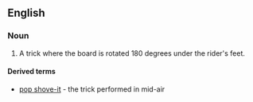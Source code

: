 ==English==
{{wikipedia}}

===Noun===
{{en-noun}}

# {{context|skateboarding|lang=en}} A trick where the board is rotated 180 degrees under the rider's feet.

====Derived terms====
* [[pop shove-it]] - the trick performed in mid-air